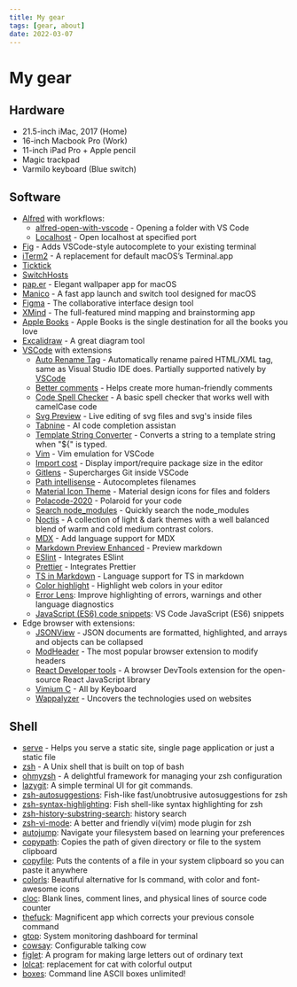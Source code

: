 ```yaml
---
title: My gear
tags: [gear, about]
date: 2022-03-07
---
```


# My gear

## Hardware

- 21.5-inch iMac, 2017 (Home)
- 16-inch Macbook Pro (Work)
- 11-inch iPad Pro + Apple pencil
- Magic trackpad
- Varmilo keyboard (Blue switch)

## Software

- [Alfred](https://www.alfredapp.com) with workflows:
  - [alfred-open-with-vscode](https://github.com/iamstevendao/alfred-open-with-vscode) - Opening a folder with VS Code
  - [Localhost](http://www.packal.org/workflow/localhost) - Open localhost at specified port
- [Fig](https://fig.io) - Adds VSCode-style autocomplete to your existing terminal
- [iTerm2](https://iterm2.com/) - A replacement for default macOS’s Terminal.app
- [Ticktick](https://ticktick.com/)
- [SwitchHosts](https://github.com/oldj/SwitchHosts)
- [pap.er](https://paper.meiyuan.in/) - Elegant wallpaper app for macOS
- [Manico](https://manico.im/) - A fast app launch and switch tool designed for macOS
- [Figma](https://www.figma.com/) - The collaborative interface design tool
- [XMind](https://xmind.app/) - The full-featured mind mapping and brainstorming app
- [Apple Books](https://www.apple.com/hk/en/apple-books/) - Apple Books is the single destination for all the books you love
- [Excalidraw](https://excalidraw.com/) - A great diagram tool
- [VSCode](https://code.visualstudio.com/) with extensions
  - [Auto Rename Tag](https://marketplace.visualstudio.com/items?itemName=formulahendry.auto-rename-tag) - Automatically rename paired HTML/XML tag, same as Visual Studio IDE does. Partially supported natively by [VSCode](https://code.visualstudio.com/docs/languages/html#_auto-update-tags)
  - [Better comments](https://marketplace.visualstudio.com/items?itemName=aaron-bond.better-comments) - Helps create more human-friendly comments
  - [Code Spell Checker](https://marketplace.visualstudio.com/items?itemName=streetsidesoftware.code-spell-checker) - A basic spell checker that works well with camelCase code
  - [Svg Preview](https://marketplace.visualstudio.com/items?itemName=SimonSiefke.svg-preview) - Live editing of svg files and svg's inside files
  - [Tabnine](https://marketplace.visualstudio.com/items?itemName=TabNine.tabnine-vscode) - AI code completion assistan
  - [Template String Converter](https://marketplace.visualstudio.com/items?itemName=meganrogge.template-string-converter) - Converts a string to a template string when "${" is typed.
  - [Vim](https://marketplace.visualstudio.com/items?itemName=vscodevim.vim) - Vim emulation for VSCode
  - [Import cost](https://marketplace.visualstudio.com/items?itemName=wix.vscode-import-cost) - Display import/require package size in the editor
  - [Gitlens](https://marketplace.visualstudio.com/items?itemName=eamodio.gitlens) - Supercharges Git inside VSCode
  - [Path intellisense](https://marketplace.visualstudio.com/items?itemName=christian-kohler.path-intellisense) - Autocompletes filenames
  - [Material Icon Theme](https://marketplace.visualstudio.com/items?itemName=PKief.material-icon-theme) - Material design icons for files and folders
  - [Polacode-2020](https://marketplace.visualstudio.com/items?itemName=jeff-hykin.polacode-2019) - Polaroid for your code
  - [Search node_modules](https://marketplace.visualstudio.com/items?itemName=jasonnutter.search-node-modules) - Quickly search the node_modules
  - [Noctis](https://marketplace.visualstudio.com/items?itemName=liviuschera.noctis) - A collection of light & dark themes with a well balanced blend of warm and cold medium contrast colors.
  - [MDX](https://marketplace.visualstudio.com/items?itemName=silvenon.mdx) - Add language support for MDX
  - [Markdown Preview Enhanced](https://marketplace.visualstudio.com/items?itemName=shd101wyy.markdown-preview-enhanced) - Preview markdown
  - [ESlint](https://marketplace.visualstudio.com/items?itemName=dbaeumer.vscode-eslint) - Integrates ESlint
  - [Prettier](https://marketplace.visualstudio.com/items?itemName=esbenp.prettier-vscode) - Integrates Prettier
  - [TS in Markdown](https://marketplace.visualstudio.com/items?itemName=amour1688.ts-in-markdown) - Language support for TS in markdown
  - [Color highlight](https://marketplace.visualstudio.com/items?itemName=naumovs.color-highlight) - Highlight web colors in your editor
  - [Error Lens](https://marketplace.visualstudio.com/items?itemName=usernamehw.errorlens): Improve highlighting of errors, warnings and other language diagnostics
  - [JavaScript (ES6) code snippets](https://marketplace.visualstudio.com/items?itemName=xabikos.JavaScriptSnippets): VS Code JavaScript (ES6) snippets
- Edge browser with extensions:
  - [JSONView](https://microsoftedge.microsoft.com/addons/detail/jsonview/kmpfgkgaimakokfhgdahhiaaiidiphco) - JSON documents are formatted, highlighted, and arrays and objects can be collapsed
  - [ModHeader](https://microsoftedge.microsoft.com/addons/detail/modheader/opgbiafapkbbnbnjcdomjaghbckfkglc) - The most popular browser extension to modify headers
  - [React Developer tools](https://microsoftedge.microsoft.com/addons/detail/gpphkfbcpidddadnkolkpfckpihlkkil) - A browser DevTools extension for the open-source React JavaScript library
  - [Vimium C](https://chrome.google.com/webstore/detail/vimium-c-all-by-keyboard/hfjbmagddngcpeloejdejnfgbamkjaeg) - All by Keyboard
  - [Wappalyzer](https://microsoftedge.microsoft.com/addons/detail/wappalyzer-technology-p/mnbndgmknlpdjdnjfmfcdjoegcckoikn) - Uncovers the technologies used on websites

## Shell

- [serve](https://github.com/vercel/serve) - Helps you serve a static site, single page application or just a static file
- [zsh](https://www.zsh.org/) - A Unix shell that is built on top of bash
- [ohmyzsh](https://github.com/ohmyzsh/ohmyzsh) - A delightful framework for managing your zsh configuration
- [lazygit](https://github.com/jesseduffield/lazygit): A simple terminal UI for git commands.
- [zsh-autosuggestions](https://github.com/zsh-users/zsh-autosuggestions): Fish-like fast/unobtrusive autosuggestions for zsh
- [zsh-syntax-highlighting](https://github.com/zsh-users/zsh-syntax-highlighting): Fish shell-like syntax highlighting for zsh
- [zsh-history-substring-search](https://github.com/zsh-users/zsh-history-substring-search): history search
- [zsh-vi-mode](https://github.com/jeffreytse/zsh-vi-mode): A better and friendly vi(vim) mode plugin for zsh
- [autojump](https://github.com/wting/autojump): Navigate your filesystem based on learning your preferences
- [copypath](https://github.com/ohmyzsh/ohmyzsh/tree/master/plugins/copypath): Copies the path of given directory or file to the system clipboard
- [copyfile](https://github.com/ohmyzsh/ohmyzsh/tree/master/plugins/copyfile): Puts the contents of a file in your system clipboard so you can paste it anywhere
- [colorls](https://github.com/athityakumar/colorls): Beautiful alternative for ls command, with color and font-awesome icons
- [cloc](http://cloc.sourceforge.net/): Blank lines, comment lines, and physical lines of source code counter
- [thefuck](https://github.com/nvbn/thefuck): Magnificent app which corrects your previous console command
- [gtop](https://github.com/aksakalli/gtop): System monitoring dashboard for terminal
- [cowsay](https://github.com/piuccio/cowsay): Configurable talking cow
- [figlet](http://www.figlet.org/): A program for making large letters out of ordinary text
- [lolcat](https://github.com/busyloop/lolcat): replacement for cat with colorful output
- [boxes](https://github.com/ascii-boxes/boxes): Command line ASCII boxes unlimited!
